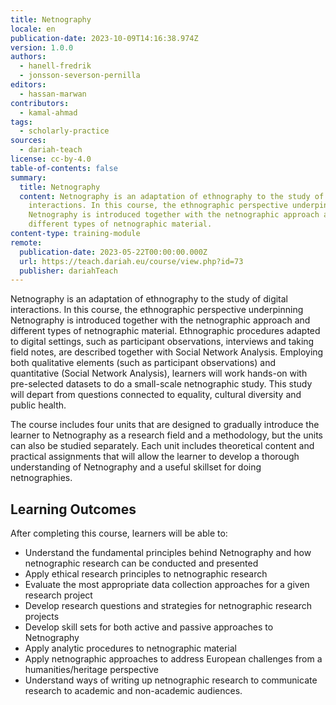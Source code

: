 ```yaml
---
title: Netnography
locale: en
publication-date: 2023-10-09T14:16:38.974Z
version: 1.0.0
authors:
  - hanell-fredrik
  - jonsson-severson-pernilla
editors:
  - hassan-marwan
contributors:
  - kamal-ahmad
tags:
  - scholarly-practice
sources:
  - dariah-teach
license: cc-by-4.0
table-of-contents: false
summary:
  title: Netnography
  content: Netnography is an adaptation of ethnography to the study of digital
    interactions. In this course, the ethnographic perspective underpinning
    Netnography is introduced together with the netnographic approach and
    different types of netnographic material.
content-type: training-module
remote:
  publication-date: 2023-05-22T00:00:00.000Z
  url: https://teach.dariah.eu/course/view.php?id=73
  publisher: dariahTeach
---
```

Netnography is an adaptation of ethnography to the study of digital interactions. In this course, the ethnographic perspective underpinning Netnography is introduced together with the netnographic approach and different types of netnographic material. Ethnographic procedures adapted to digital settings, such as participant observations, interviews and taking field notes, are described together with Social Network Analysis. Employing both qualitative elements (such as participant observations) and quantitative (Social Network Analysis), learners will work hands-on with pre-selected datasets to do a small-scale netnographic study. This study will depart from questions connected to equality, cultural diversity and public health.

The course includes four units that are designed to gradually introduce the learner to Netnography as a research field and a methodology, but the units can also be studied separately. Each unit includes theoretical content and practical assignments that will allow the learner to develop a thorough understanding of Netnography and a useful skillset for doing netnographies.

## L﻿earning Outcomes

A﻿fter completing this course, learners will be able to:

* Understand the fundamental principles behind Netnography and how netnographic research can be conducted and presented
* Apply ethical research principles to netnographic research
* Evaluate the most appropriate data collection approaches for a given research project
* Develop research questions and strategies for netnographic research projects
* Develop skill sets for both active and passive approaches to Netnography
* Apply analytic procedures to netnographic material
* Apply netnographic approaches to address European challenges from a humanities/heritage perspective
* Understand ways of writing up netnographic research to communicate research to academic and non-academic audiences.

<ExternalResource title="Interested in learning more?" subtitle="Check out &#x22;Netnography&#x22;" url="https://teach.dariah.eu/course/view.php?id=73" />
